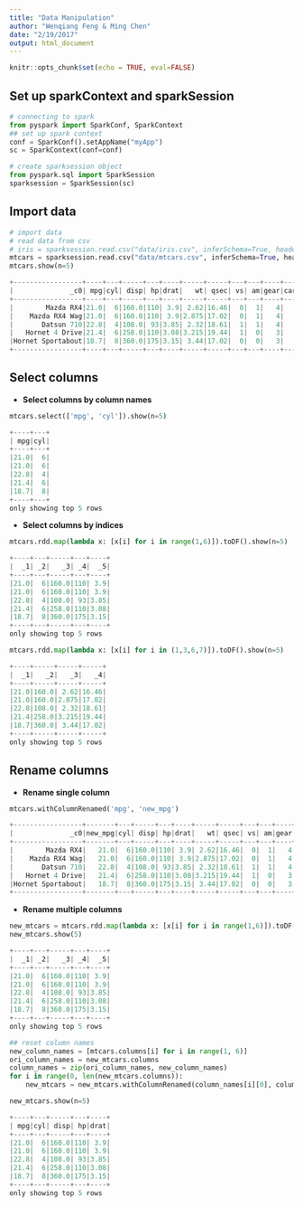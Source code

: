 ```yaml
---
title: "Data Manipulation"
author: "Wenqiang Feng & Ming Chen"
date: "2/19/2017"
output: html_document
---
```


```r
knitr::opts_chunk$set(echo = TRUE, eval=FALSE)
```

## Set up sparkContext and sparkSession

```python
# connecting to spark
from pyspark import SparkConf, SparkContext
## set up spark context
conf = SparkConf().setAppName("myApp")
sc = SparkContext(conf=conf)

# create sparksession object
from pyspark.sql import SparkSession
sparksession = SparkSession(sc)
```

## Import data

```python
# import data
# read data from csv
# iris = sparksession.read.csv("data/iris.csv", inferSchema=True, header=True)
mtcars = sparksession.read.csv("data/mtcars.csv", inferSchema=True, header=True)
mtcars.show(n=5)
```

```python
+-----------------+----+---+-----+---+----+-----+-----+---+---+----+----+
|              _c0| mpg|cyl| disp| hp|drat|   wt| qsec| vs| am|gear|carb|
+-----------------+----+---+-----+---+----+-----+-----+---+---+----+----+
|        Mazda RX4|21.0|  6|160.0|110| 3.9| 2.62|16.46|  0|  1|   4|   4|
|    Mazda RX4 Wag|21.0|  6|160.0|110| 3.9|2.875|17.02|  0|  1|   4|   4|
|       Datsun 710|22.8|  4|108.0| 93|3.85| 2.32|18.61|  1|  1|   4|   1|
|   Hornet 4 Drive|21.4|  6|258.0|110|3.08|3.215|19.44|  1|  0|   3|   1|
|Hornet Sportabout|18.7|  8|360.0|175|3.15| 3.44|17.02|  0|  0|   3|   2|
+-----------------+----+---+-----+---+----+-----+-----+---+---+----+----+
```


## Select columns

* **Select columns by column names**

```python
mtcars.select(['mpg', 'cyl']).show(n=5)
```

```python
+----+---+
| mpg|cyl|
+----+---+
|21.0|  6|
|21.0|  6|
|22.8|  4|
|21.4|  6|
|18.7|  8|
+----+---+
only showing top 5 rows
```

* **Select columns by indices**

```python
mtcars.rdd.map(lambda x: [x[i] for i in range(1,6)]).toDF().show(n=5)
```

```python
+----+---+-----+---+----+
|  _1| _2|   _3| _4|  _5|
+----+---+-----+---+----+
|21.0|  6|160.0|110| 3.9|
|21.0|  6|160.0|110| 3.9|
|22.8|  4|108.0| 93|3.85|
|21.4|  6|258.0|110|3.08|
|18.7|  8|360.0|175|3.15|
+----+---+-----+---+----+
only showing top 5 rows
```

```python
mtcars.rdd.map(lambda x: [x[i] for i in (1,3,6,7)]).toDF().show(n=5)
```

```python
+----+-----+-----+-----+
|  _1|   _2|   _3|   _4|
+----+-----+-----+-----+
|21.0|160.0| 2.62|16.46|
|21.0|160.0|2.875|17.02|
|22.8|108.0| 2.32|18.61|
|21.4|258.0|3.215|19.44|
|18.7|360.0| 3.44|17.02|
+----+-----+-----+-----+
only showing top 5 rows
```

## Rename columns

* **Rename single column**

```python
mtcars.withColumnRenamed('mpg', 'new_mpg')
```

```python
+-----------------+-------+---+-----+---+----+-----+-----+---+---+----+----+
|              _c0|new_mpg|cyl| disp| hp|drat|   wt| qsec| vs| am|gear|carb|
+-----------------+-------+---+-----+---+----+-----+-----+---+---+----+----+
|        Mazda RX4|   21.0|  6|160.0|110| 3.9| 2.62|16.46|  0|  1|   4|   4|
|    Mazda RX4 Wag|   21.0|  6|160.0|110| 3.9|2.875|17.02|  0|  1|   4|   4|
|       Datsun 710|   22.8|  4|108.0| 93|3.85| 2.32|18.61|  1|  1|   4|   1|
|   Hornet 4 Drive|   21.4|  6|258.0|110|3.08|3.215|19.44|  1|  0|   3|   1|
|Hornet Sportabout|   18.7|  8|360.0|175|3.15| 3.44|17.02|  0|  0|   3|   2|
+-----------------+-------+---+-----+---+----+-----+-----+---+---+----+----+
```

* **Rename multiple columns**

```python
new_mtcars = mtcars.rdd.map(lambda x: [x[i] for i in range(1,6)]).toDF()
new_mtcars.show(5)
```

```python
+----+---+-----+---+----+
|  _1| _2|   _3| _4|  _5|
+----+---+-----+---+----+
|21.0|  6|160.0|110| 3.9|
|21.0|  6|160.0|110| 3.9|
|22.8|  4|108.0| 93|3.85|
|21.4|  6|258.0|110|3.08|
|18.7|  8|360.0|175|3.15|
+----+---+-----+---+----+
only showing top 5 rows
```

```python
## reset column names
new_column_names = [mtcars.columns[i] for i in range(1, 6)]
ori_column_names = new_mtcars.columns
column_names = zip(ori_column_names, new_column_names)
for i in range(0, len(new_mtcars.columns)):
    new_mtcars = new_mtcars.withColumnRenamed(column_names[i][0], column_names[i][1])
```

```python
new_mtcars.show(n=5)
```

```python
+----+---+-----+---+----+
| mpg|cyl| disp| hp|drat|
+----+---+-----+---+----+
|21.0|  6|160.0|110| 3.9|
|21.0|  6|160.0|110| 3.9|
|22.8|  4|108.0| 93|3.85|
|21.4|  6|258.0|110|3.08|
|18.7|  8|360.0|175|3.15|
+----+---+-----+---+----+
only showing top 5 rows
```

